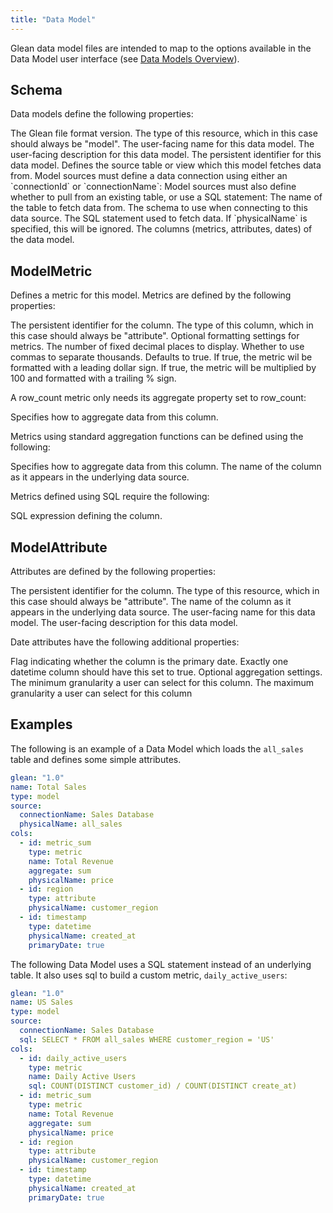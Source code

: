 ```yaml
---
title: "Data Model"
---
```


Glean data model files are intended to map to the options available in the Data Model user interface (see [Data Models Overview](/data-modeling/Data-Models-Overview)).

## Schema
Data models define the following properties:


<ParamField path="glean" type="1.0">
    The Glean file format version.
</ParamField>
<ParamField path="type" type="model">
    The type of this resource, which in this case should always be "model".
</ParamField>
<ParamField path="name" type="string">
    The user-facing name for this data model.
</ParamField>
<ParamField path="description" type="string">
    The user-facing description for this data model.
</ParamField>
<ParamField path="grn" type="string">
    The persistent identifier for this data model.
</ParamField>
<ParamField path="source" type="ModelSource">
    Defines the source table or view which this model fetches data from. 
    Model sources must define a data connection using either an `connectionId` or `connectionName`:
</ParamField>
<Expandable title="properties">

<ParamField path="connectionId" type="string">
</ParamField>
<ParamField path="connectionName" type="string">
</ParamField>
Model sources must also define whether to pull from an existing table, or use a SQL statement:
<ParamField path="physicalName" type="string">
    The name of the table to fetch data from.
</ParamField>
<ParamField path="schema" type="string">
    The schema to use when connecting to this data source.
</ParamField>
<ParamField path="sql" type="string">
    The SQL statement used to fetch data. If `physicalName` is specified, this will be ignored.
</ParamField>

</Expandable>

<ParamField path="cols" type="array<ModelMetric | ModelAttribute>">
    The columns (metrics, attributes, dates) of the data model.
</ParamField>

## ModelMetric
Defines a metric for this model. Metrics are defined by the following properties:

<ParamField path="id" type="string">
    The persistent identifier for the column.
</ParamField>
<ParamField path="type" type="metric">
    The type of this column, which in this case should always be "attribute".
</ParamField>
<ParamField path="formattingOptions" type="object">
    Optional formatting settings for metrics.
</ParamField>
<Expandable title="properties">

<ParamField path="fixedDecimals" type="number">
    The number of fixed decimal places to display.
</ParamField>
<ParamField path="commaThousandsSeparators" type="boolean">
    Whether to use commas to separate thousands. Defaults to true.
</ParamField>
<ParamField path="formatAsDollars" type="boolean">
    If true, the metric wil be formatted with a leading dollar sign.
</ParamField>
<ParamField path="formatAsPercent" type="boolean">
    If true, the metric will be multiplied by 100 and formatted with a trailing % sign.
</ParamField>

</Expandable>

A row_count metric only needs its aggregate property set to row_count:

<ParamField path="aggregate" type="row_count">
    Specifies how to aggregate data from this column.
</ParamField>

Metrics using standard aggregation functions can be defined using the following:

<ParamField path="aggregate" type="avg | count | count_distinct | max | min | sum">
    Specifies how to aggregate data from this column.
</ParamField>
<ParamField path="physicalName" type="string">
    The name of the column as it appears in the underlying data source.
</ParamField>

Metrics defined using SQL require the following:

<ParamField path="sql" type="string">
    SQL expression defining the column.
</ParamField>

## ModelAttribute
Attributes are defined by the following properties:

<ParamField path="id" type="string">
    The persistent identifier for the column.
</ParamField>
<ParamField path="type" type="attribute">
    The type of this resource, which in this case should always be "attribute".
</ParamField>
<ParamField path="physicalName" type="string">
    The name of the column as it appears in the underlying data source.
</ParamField>
<ParamField path="name" type="string">
    The user-facing name for this data model.
</ParamField>
<ParamField path="description" type="string">
    The user-facing description for this data model.
</ParamField>

Date attributes have the following additional properties:

<ParamField path="type" type="datetime">
</ParamField>
<ParamField path="primaryDate" type="boolean">
    Flag indicating whether the column is the primary date. Exactly one datetime column should have this set to true.
</ParamField>
<ParamField path="aggregationOptions" type="object">
    Optional aggregation settings.
</ParamField>
<Expandable title="properties">

<ParamField path="minGranularity" type="day| hour| minute| month| quarter| second| week| year">
    The minimum granularity a user can select for this column.
</ParamField>
<ParamField path="maxGranularity" type="day| hour| minute| month| quarter| second| week| year">
        The maximum granularity a user can select for this column
</ParamField>

</Expandable>

## Examples
The following is an example of a Data Model which loads the `all_sales` table and defines some simple attributes.

```yaml
glean: "1.0"
name: Total Sales
type: model
source:
  connectionName: Sales Database
  physicalName: all_sales
cols:
  - id: metric_sum
    type: metric
    name: Total Revenue
    aggregate: sum
    physicalName: price
  - id: region
    type: attribute
    physicalName: customer_region
  - id: timestamp
    type: datetime
    physicalName: created_at
    primaryDate: true
```

The following Data Model uses a SQL statement instead of an underlying table. It also uses sql to build a custom metric, `daily_active_users`:
```yaml
glean: "1.0"
name: US Sales
type: model
source:
  connectionName: Sales Database
  sql: SELECT * FROM all_sales WHERE customer_region = 'US'
cols:
  - id: daily_active_users
    type: metric
    name: Daily Active Users
    sql: COUNT(DISTINCT customer_id) / COUNT(DISTINCT create_at)
  - id: metric_sum
    type: metric
    name: Total Revenue
    aggregate: sum
    physicalName: price
  - id: region
    type: attribute
    physicalName: customer_region
  - id: timestamp
    type: datetime
    physicalName: created_at
    primaryDate: true
```

